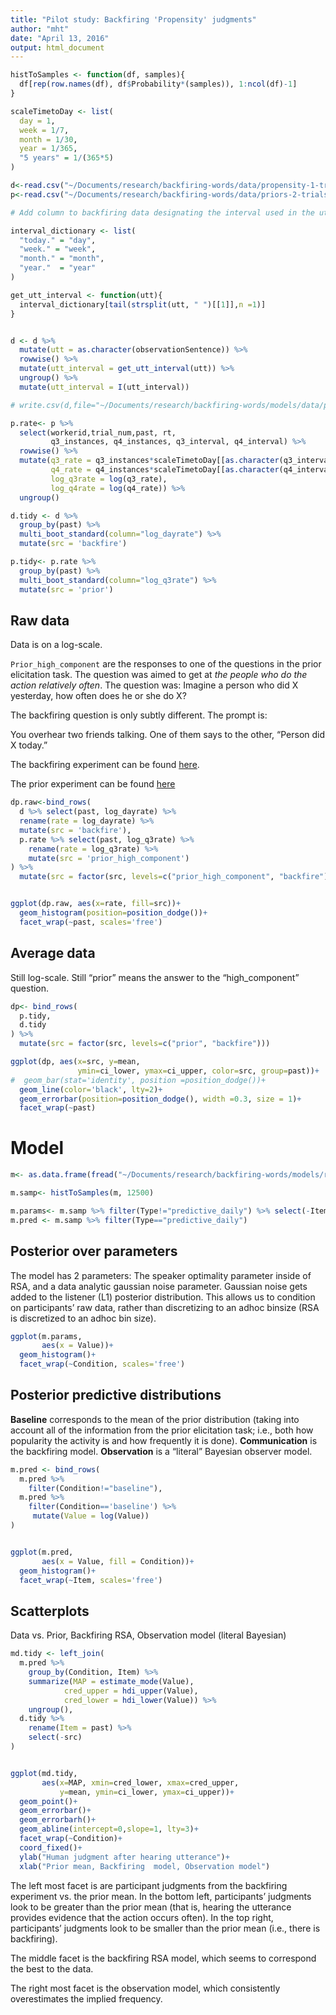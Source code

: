 ```yaml
---
title: "Pilot study: Backfiring 'Propensity' judgments"
author: "mht"
date: "April 13, 2016"
output: html_document
---
```


```r

histToSamples <- function(df, samples){
  df[rep(row.names(df), df$Probability*(samples)), 1:ncol(df)-1]
}

scaleTimetoDay <- list(
  day = 1, 
  week = 1/7,
  month = 1/30,
  year = 1/365,
  "5 years" = 1/(365*5)
)

```

```r
d<-read.csv("~/Documents/research/backfiring-words/data/propensity-1-trials.csv")
p<-read.csv("~/Documents/research/backfiring-words/data/priors-2-trials.csv")
```


```r
# Add column to backfiring data designating the interval used in the utterance prompt (e.g. "John did X ___" [today, this week, year, ...]). The model wants to know this information.

interval_dictionary <- list(
  "today." = "day",
  "week." = "week",
  "month." = "month",
  "year."  = "year"
)

get_utt_interval <- function(utt){
  interval_dictionary[tail(strsplit(utt, " ")[[1]],n =1)]
}


d <- d %>%
  mutate(utt = as.character(observationSentence)) %>%
  rowwise() %>%
  mutate(utt_interval = get_utt_interval(utt)) %>%
  ungroup() %>%
  mutate(utt_interval = I(utt_interval))

# write.csv(d,file="~/Documents/research/backfiring-words/models/data/propensity-1-trials.csv", row.names=F)

```


```r
p.rate<- p %>%
  select(workerid,trial_num,past, rt, 
         q3_instances, q4_instances, q3_interval, q4_interval) %>%
  rowwise() %>%
  mutate(q3_rate = q3_instances*scaleTimetoDay[[as.character(q3_interval)]],
         q4_rate = q4_instances*scaleTimetoDay[[as.character(q4_interval)]],
         log_q3rate = log(q3_rate),
         log_q4rate = log(q4_rate)) %>%
  ungroup()
```

```r
d.tidy <- d %>% 
  group_by(past) %>%
  multi_boot_standard(column="log_dayrate") %>%
  mutate(src = 'backfire')

p.tidy<- p.rate %>%
  group_by(past) %>%
  multi_boot_standard(column="log_q3rate") %>% 
  mutate(src = 'prior')
```

## Raw data

Data is on a log-scale.

`Prior_high_component` are the responses to one of the questions in the prior elicitation task. The question was aimed to get at *the people who do the action relatively often*. The question was: Imagine a person who did X yesterday, how often does he or she do X?

The backfiring question is only subtly different. The prompt is:

You overhear two friends talking. One of them says to the other, "Person did X today."

The backfiring experiment can be found [here](http://stanford.edu/~mtessler/backfiring-words/experiments/posterior/propensity-1.html).

The prior experiment can be found [here](http://stanford.edu/~mtessler/backfiring-words/experiments/priors/priors-2.html)

```r
dp.raw<-bind_rows(
  d %>% select(past, log_dayrate) %>%
  rename(rate = log_dayrate) %>%
  mutate(src = 'backfire'),
  p.rate %>% select(past, log_q3rate) %>%
    rename(rate = log_q3rate) %>%
    mutate(src = 'prior_high_component')
) %>%
  mutate(src = factor(src, levels=c("prior_high_component", "backfire")))


ggplot(dp.raw, aes(x=rate, fill=src))+
  geom_histogram(position=position_dodge())+
  facet_wrap(~past, scales='free')

```

## Average data 

Still log-scale. Still "prior" means the answer to the "high_component" question.

```r

dp<- bind_rows(
  p.tidy, 
  d.tidy
) %>%
  mutate(src = factor(src, levels=c("prior", "backfire")))

ggplot(dp, aes(x=src, y=mean, 
               ymin=ci_lower, ymax=ci_upper, color=src, group=past))+
#  geom_bar(stat='identity', position =position_dodge())+
  geom_line(color='black', lty=2)+
  geom_errorbar(position=position_dodge(), width =0.3, size = 1)+
  facet_wrap(~past)

```



# Model 

```r
m<- as.data.frame(fread("~/Documents/research/backfiring-words/models/results/bda-backfire-propensity1-n30-so-normalLink-IncrMH25k-b12.5k_priorMH300k-b150kb.csv"))

m.samp<- histToSamples(m, 12500)

m.params<- m.samp %>% filter(Type!="predictive_daily") %>% select(-Item)
m.pred <- m.samp %>% filter(Type=="predictive_daily")

```

## Posterior over parameters

The model has 2 parameters: The speaker optimality parameter inside of RSA, and a data analytic gaussian noise parameter. Gaussian noise gets added to the listener (L1) posterior distribution. This allows us to condition on participants' raw data, rather than discretizing to an adhoc binsize (RSA is discretized to an adhoc bin size).

```r
ggplot(m.params,
       aes(x = Value))+
  geom_histogram()+
  facet_wrap(~Condition, scales='free')

```

## Posterior predictive distributions

**Baseline** corresponds to the mean of the prior distribution (taking into account all of the information from the prior elicitation task; i.e., both how popularity the activity is and how frequently it is done). **Communication** is the backfiring model. **Observation** is a "literal" Bayesian observer model. 

```r
m.pred <- bind_rows(
  m.pred %>%
    filter(Condition!="baseline"),
  m.pred %>% 
    filter(Condition=='baseline') %>%
     mutate(Value = log(Value))
)


ggplot(m.pred,
       aes(x = Value, fill = Condition))+
  geom_histogram()+
  facet_wrap(~Item, scales='free')

```

## Scatterplots

Data vs. Prior, Backfiring RSA, Observation model (literal Bayesian)

```r
md.tidy <- left_join(
  m.pred %>%
    group_by(Condition, Item) %>%
    summarize(MAP = estimate_mode(Value),
            cred_upper = hdi_upper(Value),
            cred_lower = hdi_lower(Value)) %>%
    ungroup(),
  d.tidy %>% 
    rename(Item = past) %>%
    select(-src)
)


ggplot(md.tidy,
       aes(x=MAP, xmin=cred_lower, xmax=cred_upper,
           y=mean, ymin=ci_lower, ymax=ci_upper))+
  geom_point()+
  geom_errorbar()+
  geom_errorbarh()+
  geom_abline(intercept=0,slope=1, lty=3)+
  facet_wrap(~Condition)+
  coord_fixed()+
  ylab("Human judgment after hearing utterance")+
  xlab("Prior mean, Backfiring  model, Observation model")

```

The left most facet is are participant judgments from the backfiring experiment vs. the prior mean. In the bottom left, participants' judgments look to be greater than the prior mean (that is, hearing the utterance provides evidence that the action occurs often). 
In the top right, participants' judgments look to be smaller than the prior mean (i.e., there is backfiring).

The middle facet is the backfiring RSA model, which seems to correspond the best to the data.

The right most facet is the observation model, which consistently overestimates the implied frequency.

